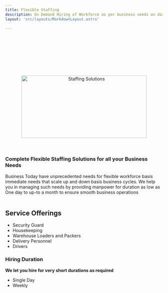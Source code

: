 ```yaml
---
title: Flexible Staffing
description: On Demand Hiring of Workforce as per business needs on daily and weekly basis
layout: 'src/layouts/MarkdownLayout.astro'

---
```


<br></br>

<br></br>
<br></br>
 

<center><Image src="/gig.png" width='400' height='200' alt="Staffing Solutions"/></center>
<br></br>

### Complete Flexible Staffing Solutions for all your Business Needs


Business Today have unprecedented needs for flexible workforce basis immediate needs that scale up and down basis business cycles. We help you in managing such needs by providing manpower for duration as low as One day to up-to a month to ensure smooth business operations
<br></br>

## Service Offerings 
- Security Guard
- Housekeeping
- Warehouse Loaders and Packers
- Delivery Personnel
- Drivers


### Hiring Duration
**We let you hire for very short durations as required**

* Single Day 
* Weekly 




